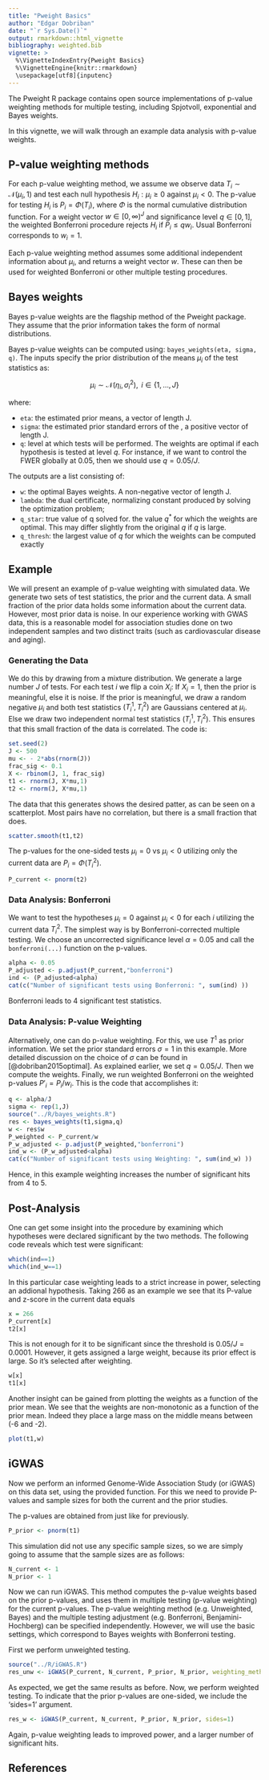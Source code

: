 ```yaml
---
title: "Pweight Basics"
author: "Edgar Dobriban"
date: "`r Sys.Date()`"
output: rmarkdown::html_vignette
bibliography: weighted.bib
vignette: >
  %\VignetteIndexEntry{Pweight Basics}
  %\VignetteEngine{knitr::rmarkdown}
  \usepackage[utf8]{inputenc}
---
```


The Pweight R package contains open source implementations of p-value weighting methods for multiple testing, including Spjotvoll, exponential and Bayes weights.

In this vignette, we will walk through an example data analysis with p-value weights. 

## P-value weighting methods

For each p-value weighting method, we assume we observe data $T_i \sim \mathcal{N}(\mu_i, 1)$ and test each null hypothesis $H_i: \mu_i \ge 0$ against $\mu_i <0$.  The p-value for testing $H_i$ is $P_i = \Phi(T_i)$, where $\Phi$ is the normal cumulative distribution function.  For a weight vector $w \in [0,\infty)^{J}$ and significance level $q \in [0,1]$, the weighted Bonferroni procedure rejects $H_{i}$ if $P_i \le q w_i$. Usual Bonferroni corresponds to $w_i=1$.

Each p-value weighting method assumes some additional independent information about $\mu_i$, and returns a weight vector $w$. These can then be used for weighted Bonferroni or other multiple testing procedures.


## Bayes weights

Bayes p-value weights are the flagship method of the Pweight package. They assume that the prior information takes the form of normal distributions. 

Bayes p-value weights can be computed using:  `bayes_weights(eta, sigma, q)`. The inputs specify the prior distribution of the means $\mu_i$ of the test statistics as:

$$\mu_i \sim \mathcal{N}(\eta_i,\sigma_i^2), \mbox{   } i \in \{1,\ldots, J\}$$ 

where:


* `eta`:  the estimated prior means, a vector of length J.
* `sigma`:  the estimated prior standard errors of the , a positive vector of length J.
* `q`: level at which tests will be performed. The weights are optimal if each hypothesis is tested at level $q$. For instance, if we want to control the FWER globally at $0.05$, then we should use $q = 0.05/J$.


The outputs are a list consisting of: 

* `w`:  the optimal Bayes weights. A non-negative vector of length J.
* `lambda`: the dual certificate, normalizing constant produced by solving the optimization problem;
* `q_star`: true value of q solved for. the value $q^*$ for which the weights are optimal. This may differ slightly from the original $q$ if $q$ is large.
* `q_thresh`: the largest value of $q$ for which the weights can be computed exactly 

## Example

We will present an example of p-value weighting with simulated data. We generate two sets of test statistics, the prior and the current data. A small fraction of the prior data holds some information about the current data. However, most prior data is noise. In our experience working with GWAS data, this is a reasonable model for association studies done on two independent samples and two distinct traits (such as cardiovascular disease and aging).

### Generating the Data 
We do this by drawing from a mixture distribution. We generate a large number $J$ of tests. For each test $i$ we flip a coin $X_i$: If $X_i=1$, then the prior is meaningful, else it is noise. If the prior is meaningful, we draw a random negative $\mu_i$ and both test statistics $(T^{1}_i,T^{2}_i)$ are Gaussians centered at $\mu_i$. Else we draw two independent normal test statistics $(T^{1}_i,T^{2}_i)$. This ensures that this small fraction of the data is correlated. The code is:


```r
set.seed(2)
J <- 500
mu <- - 2*abs(rnorm(J))
frac_sig <- 0.1
X <- rbinom(J, 1, frac_sig)
t1 <- rnorm(J, X*mu,1)
t2 <- rnorm(J, X*mu,1)
```

The data that this generates shows the desired patter, as can be seen on a scatterplot. Most pairs have no correlation, but there is a small fraction that does.

```r
scatter.smooth(t1,t2)
```

The p-values for the one-sided tests $\mu_i = 0$ vs $\mu_i <0$ utilizing only the current data are $P_i = \Phi(T^{2}_i)$.

```r
P_current <- pnorm(t2)
```

### Data Analysis: Bonferroni

We want to test the hypotheses $\mu_i = 0$ against $\mu_i <0$ for each $i$ utilizing the current data $T^{2}_i$. The simplest way is by Bonferroni-corrected multiple testing. We choose an uncorrected significance level $\alpha=0.05$ and call the `bonferroni(...)` function on the p-values.

```r
alpha <- 0.05
P_adjusted <- p.adjust(P_current,"bonferroni")
ind <- (P_adjusted<alpha)
cat(c("Number of significant tests using Bonferroni: ", sum(ind) ))

```


Bonferroni leads to 4 significant test statistics. 

### Data Analysis: P-value Weighting

Alternatively, one can do p-value weighting. For this, we use $T^1$ as prior information. We set the prior standard errors $\sigma=1$ in this example. More detailed discussion on the choice of $\sigma$ can be found in [@dobriban2015optimal]. As explained earlier, we set $q  = 0.05/J$. Then we compute the weights. Finally, we run weighted Bonferroni on the weighted p-values $P'_i = P_i/w_i$. This is the code that accomplishes it:


```r
q <- alpha/J
sigma <- rep(1,J)
source("../R/bayes_weights.R")
res <- bayes_weights(t1,sigma,q)
w <- res$w
P_weighted <- P_current/w
P_w_adjusted <- p.adjust(P_weighted,"bonferroni")
ind_w <- (P_w_adjusted<alpha)
cat(c("Number of significant tests using Weighting: ", sum(ind_w) ))
```


Hence, in this example weighting increases the number of significant hits from 4 to 5.

##  Post-Analysis

One can get some insight into the procedure by examining which hypotheses were declared significant by the two methods. The following code reveals which test were significant:

```r
which(ind==1)
which(ind_w==1)
```


In this particular case weighting leads to a strict increase in power, selecting an addional hypothesis. Taking 266 as an example we see that its P-value and z-score in the current data equals 

```r
x = 266
P_current[x]
t2[x]
```
This is not enough for it to be significant since the threshold is $0.05/J=0.0001$. However, it gets assigned a large weight, because its prior  effect is large. So it's selected after weighting.

```r
w[x]
t1[x]
```

Another insight can be gained from plotting the weights as a function of the prior mean. We see that the weights are non-monotonic as a function of the prior mean. Indeed they place a large mass on the middle means between (-6 and -2).

```r
plot(t1,w)
```

## iGWAS

Now we perform an informed Genome-Wide Association Study (or iGWAS) on this data set, using the provided \code{iGWAS} function. For this we need to provide P-values and sample sizes for both the current and the prior studies.

The p-values are obtained from \code{t1} just like for \code{t1} previously.

```r
P_prior <- pnorm(t1)
```

This simulation did not use any specific sample sizes, so we are simply going to assume that the sample sizes are as follows:

```r
N_current <- 1
N_prior <- 1
```

Now we can run iGWAS. This method computes the p-value weights based on the prior p-values, and uses them in multiple testing (p-value weighting) for the current p-values.  The p-value weighting method (e.g. Unweighted, Bayes) and the multiple testing adjustment (e.g. Bonferroni, Benjamini-Hochberg) can be specified independently. However, we will use the basic settings, which correspond to Bayes weights with Bonferroni testing.

First we perform unweighted testing.

```r
source("../R/iGWAS.R")
res_unw <- iGWAS(P_current, N_current, P_prior, N_prior, weighting_method="unweighted")
```

As expected, we get the same results as before. Now, we perform weighted testing. To indicate that the prior p-values are one-sided, we include the 'sides=1' argument. 

```r
res_w <- iGWAS(P_current, N_current, P_prior, N_prior, sides=1)
```

Again, p-value weighting leads to improved power, and a larger number of significant hits. 

## References
